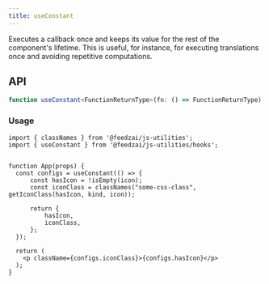 ```yaml
---
title: useConstant
---
```

Executes a callback once and keeps its value for the rest of the component's lifetime.
This is useful, for instance, for executing translations once and avoiding repetitive computations.

## API

```typescript
function useConstant<FunctionReturnType>(fn: () => FunctionReturnType): FunctionReturnType;
```

### Usage

```tsx
import { classNames } from '@feedzai/js-utilities';
import { useConstant } from '@feedzai/js-utilities/hooks';


function App(props) {
  const configs = useConstant(() => {
      const hasIcon = !isEmpty(icon);
      const iconClass = classNames("some-css-class", getIconClass(hasIcon, kind, icon));

      return {
          hasIcon,
          iconClass,
      };
  });

  return (
    <p className={configs.iconClass}>{configs.hasIcon}</p>
  );
}
```

